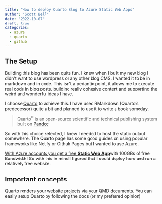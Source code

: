 ---
title: "How to deploy Quarto Blog to Azure Static Web Apps"
author: "Scott Bell"
date: "2022-10-07"
draft: true
categories: 
  - azure
  - quarto 
  - github 
---

## The Setup

Building this blog has been quite fun. I knew when I built my new blog I didn't want to use wordpress or any other blog CMS. I wanted it to be in markdown and in code. This isn't a pedantic point, it allows me to execute real code in blog posts, building really cohesive content and supporting the weird and wonderful ideas I have.

I choose [Quarto](https://quarto.org/) to achieve this. I have used RMarkdown (Quarto's predecessor) quite a bit and planned to use it to write a book someday.

> Quarto^®^ is an open-source scientific and technical publishing system built on [Pandoc](https://pandoc.org/)

So with this choice selected, I knew I needed to host the static output somewhere. The Quarto page has some good guides on using popular frameworks like Netify or Github Pages but I wanted to use Azure.

[With Azure accounts you get a free **Static Web App**](https://azure.microsoft.com/en-us/pricing/details/app-service/static/)with 100GBs of free Bandwidth! So with this in mind I figured that I could deploy here and run a relatively free website.

## Important concepts

Quarto renders your website projects via your QMD documents. You can easily setup Quarto by following the docs (or my preferred opinion)
